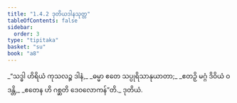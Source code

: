 ```yaml
---
title: "1.4.2 ဒုတိယဒါနသုတ္တ"
tableOfContents: false
sidebar:
  order: 3
type: "tipitaka"
basket: "su"
book: "a8"
---
```



<DynamicBreadcrumb />

<Division number="32" book="a8">

<Paragraph number="324" type="verses" book="a8">
_“သဒ္ဓါ ဟိရိယံ ကုသလဉ္စ ဒါနံ,_  
_ဓမ္မာ ဧတေ သပ္ပုရိသာနုယာတာ;_  
_ဧတဉှိ မဂ္ဂံ ဒိဝိယံ ဝဒန္တိ,_  
_ဧတေန ဟိ ဂစ္ဆတိ ဒေဝလောကန်”တိ._  


</Paragraph>
</Division>

<Paragraph number="325" type="center" book="a8">
ဒုတိယံ.
</Paragraph>